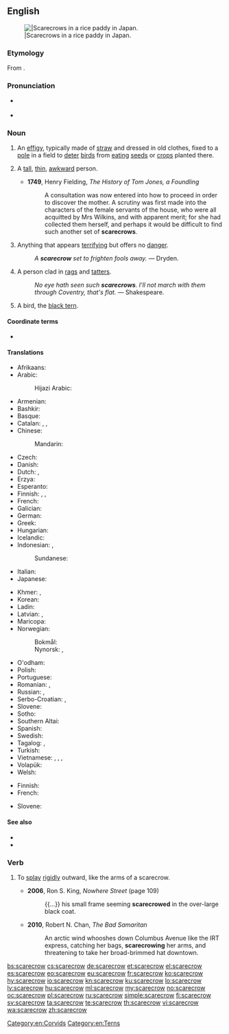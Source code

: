 ==English==
{{wikipedia}}
[[Image:Kakashi2.jpg|thumb||Scarecrows in a rice paddy in Japan.]]

===Etymology===
From {{compound|scare|crow|lang=en}}.

===Pronunciation===
* {{a|RP}} {{IPA|/ˈskɛə.krəʊ/|lang=en}}
* {{a|US}} {{IPA|/ˈskeər.kroʊ/|lang=en}}

===Noun===
{{en-noun}}

# An [[effigy]], typically made of [[straw]] and dressed in old clothes, fixed to a [[pole]] in a field to [[deter]] [[bird]]s from [[eating]] [[seed]]s or [[crop]]s planted there.
# {{lb|en|figuratively|pejorative}} A [[tall]], [[thin]], [[awkward]] person.
#* '''1749''', Henry Fielding, ''The History of Tom Jones, a Foundling''
#*: A consultation was now entered into how to proceed in order to discover the mother. A scrutiny was first made into the characters of the female servants of the house, who were all acquitted by Mrs Wilkins, and with apparent merit; for she had collected them herself, and perhaps it would be difficult to find such another set of '''scarecrows'''.
# {{lb|en|figurative}} Anything that appears [[terrifying]] but offers no [[danger]].
#: ''A '''scarecrow''' set to frighten fools away.'' &mdash; Dryden.
# A person clad in [[rag]]s and [[tatter]]s.
#: ''No eye hath seen such '''scarecrows'''. I'll not march with them through Coventry, that's flat.'' &mdash; Shakespeare.
# {{lb|en|UK|dialect}} A bird, the [[black tern]].

====Coordinate terms====
*{{l|en|straw man}}

====Translations====
{{trans-top|an effigy made to scare the birds away}}
* Afrikaans: {{t|af|voëlverskrikker}}
* Arabic: {{t|ar|فَزَّاعَة|f}}
*: Hijazi Arabic: {{t|acw|فَزَّاعَة|f|tr=fazzāʿa}}
* Armenian: {{t+|hy|խրտվիլակ}}
* Bashkir: {{t|ba|ҡарасҡы|sc=Cyrl}}
* Basque: {{t+|eu|txorimalo}}
* Catalan: {{t|ca|espantall|m}}, {{t|ca|babarota|f}}, {{t|ca|espantaocells|m}}
* Chinese:
*: Mandarin: {{t+|cmn|稻草人|tr=dàocǎorén|sc=Hani}}
* Czech: {{t|cs|strašák|m}}
* Danish: {{t+|da|fugleskræmsel|n}}
* Dutch: {{t+|nl|vogelverschrikker|m}}, {{qualifier|dialectal}} {{t|nl|vogelschrik|m}}
* Erzya: {{t|myv|тандавкс}}
* Esperanto: {{t|eo|birdotimigilo}}
* Finnish: {{t+|fi|variksenpelätin}}, {{t+|fi|variksenpelätti}}, {{t+|fi|linnunpelätin}}
* French: {{t+|fr|épouvantail|m}}
* Galician: {{t|gl|espantallo|m}}
* German: {{t+|de|Vogelscheuche|f}}
* Greek: {{t+|el|σκιάχτρο|n}}
* Hungarian: {{t+|hu|madárijesztő}}
* Icelandic: {{t|is|fuglahræða}}
* Indonesian: {{t+|id|orang-orangan}}, {{t|id|penakut burung}}
*: Sundanese: {{t|su|bebegig}}
* Italian: {{t+|it|spaventapasseri|m}}
* Japanese: {{t|ja|かかし|tr=kakashi}}
{{trans-mid}}
* Khmer: {{t|km|ចំឡោង|tr=cɑmlaoŋ|sc=Khmr}}, {{t|km|តាដុង|tr=taa doŋ|sc=Khmr}}
* Korean: {{t+|ko|허수아비|sc=Hang}}
* Ladin: {{t|lld|spantedl|m}}
* Latvian: {{t|lv|biedēklis|m}}, {{t|lv|putnu}} {{t|lv|biedēklis|m}}
* Maricopa: {{t|mrc|chiyer thʼer}}
* Norwegian:
*: Bokmål: {{t+|nb|fugleskremsel|n}}
*: Nynorsk: {{t|nn|fugleskremsel|n}}, {{t|nn|fugleskremsle|f}}
* O'odham: {{t|ood|vaṣai gakidagĭ odham}}
* Polish: {{t+|pl|strach na wróble|m}}
* Portuguese: {{t+|pt|espantalho}}
* Romanian: {{t+|ro|sperietoare|f}}, {{t+|ro|momâie|f}}
* Russian: {{t+|ru|пу́гало|n}}, {{t+|ru|чу́чело|n}}
* Serbo-Croatian: {{t+|sh|strašilo|n}}, {{t+|sh|plašilo|n}}
* Slovene: {{t+|sl|ptičje strašilo|n}}
* Sotho: {{t|st|setshosa}}
* Southern Altai: {{t|alt|ӱркӱткиш|tr=ürkütkiş}}
* Spanish: {{t+|es|espantapájaros|m}}
* Swedish: {{t+|sv|fågelskrämma|c}}
* Tagalog: {{t|tl|alay-ay}}, {{t|tl|balyan}}
* Turkish: {{t+|tr|korkuluk}}
* Vietnamese: {{t+|vi|bù nhìn}}, {{t+|vi|bồ nhìn}}, {{t|vi|bẹo chim}}, {{t|vi|mặt mả}}
* Volapük: {{t+|vo|bödiplafükian}}
* Welsh: {{t|cy|bwgan brain|m}}
{{trans-bottom}}

{{trans-top|tall, thin, awkward person}}
* Finnish: {{t+|fi|variksenpelätin}}
* French: {{t+|fr|épouvantail|m}}
{{trans-mid}}
* Slovene: {{t|sl|strašilo|n}}
{{trans-bottom}}

====See also====
* {{l|en|bird-scarer}}
* {{l|en|scarer}}

===Verb===
{{en-verb}}

# {{lb|en|transitive}} To [[splay]] [[rigid]]ly outward, like the arms of a scarecrow.
#* '''2006''', Ron S. King, ''Nowhere Street'' (page 109)
#*: {{...}} his small frame seeming '''scarecrowed''' in the over-large black coat.
#* '''2010''', Robert N. Chan, ''The Bad Samaritan''
#*: An arctic wind whooshes down Columbus Avenue like the IRT express, catching her bags, '''scarecrowing''' her arms, and threatening to take her broad-brimmed hat downtown.

[[Category:en:Corvids]]
[[Category:en:Terns]]

[[bs:scarecrow]]
[[cs:scarecrow]]
[[de:scarecrow]]
[[et:scarecrow]]
[[el:scarecrow]]
[[es:scarecrow]]
[[eo:scarecrow]]
[[eu:scarecrow]]
[[fr:scarecrow]]
[[ko:scarecrow]]
[[hy:scarecrow]]
[[io:scarecrow]]
[[kn:scarecrow]]
[[ku:scarecrow]]
[[lo:scarecrow]]
[[lv:scarecrow]]
[[hu:scarecrow]]
[[ml:scarecrow]]
[[my:scarecrow]]
[[no:scarecrow]]
[[oc:scarecrow]]
[[pl:scarecrow]]
[[ru:scarecrow]]
[[simple:scarecrow]]
[[fi:scarecrow]]
[[sv:scarecrow]]
[[ta:scarecrow]]
[[te:scarecrow]]
[[th:scarecrow]]
[[vi:scarecrow]]
[[wa:scarecrow]]
[[zh:scarecrow]]